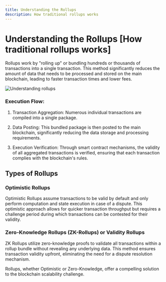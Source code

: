 ```yaml
---
title: Understanding the Rollups
description: How traditional rollups works
---
```


# Understanding the Rollups [How traditional rollups works]

Rollups work by "rolling up" or bundling hundreds or thousands of transactions into a single transaction. This method significantly reduces the amount of data that needs to be processed and stored on the main blockchain, leading to faster transaction times and lower fees.

<img src="/assets/understanding-rollups.png" alt="Understanding rollups" />

### Execution Flow:

1. Transaction Aggregation: Numerous individual transactions are compiled into a single package.

2. Data Posting: This bundled package is then posted to the main blockchain, significantly reducing the data storage and processing requirements.

3. Execution Verification: Through smart contract mechanisms, the validity of all aggregated transactions is verified, ensuring that each transaction complies with the blockchain's rules.

## Types of Rollups

### Optimistic Rollups

Optimistic Rollups assume transactions to be valid by default and only perform computation and state execution in case of a dispute. This optimistic approach allows for quicker transaction throughput but requires a challenge period during which transactions can be contested for their validity.

### Zero-Knowledge Rollups (ZK-Rollups) or Validity Rollups

ZK Rollups utilize zero-knowledge proofs to validate all transactions within a rollup bundle without revealing any underlying data. This method ensures transaction validity upfront, eliminating the need for a dispute resolution mechanism.

Rollups, whether Optimistic or Zero-Knowledge, offer a compelling solution to the blockchain scalability challenge.
